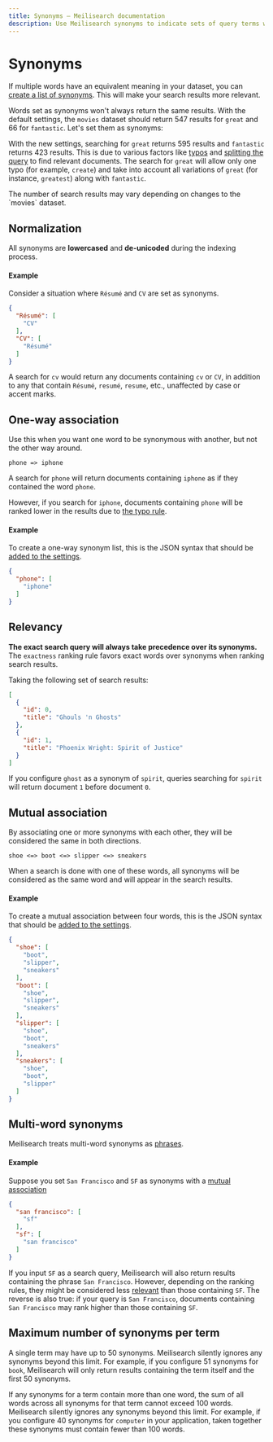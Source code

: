 ```yaml
---
title: Synonyms — Meilisearch documentation
description: Use Meilisearch synonyms to indicate sets of query terms which should be considered equivalent during search.
---
```


# Synonyms

If multiple words have an equivalent meaning in your dataset, you can [create a list of synonyms](/reference/api/settings#update-synonyms). This will make your search results more relevant.

Words set as synonyms won't always return the same results. With the default settings, the `movies` dataset should return 547 results for `great` and 66 for `fantastic`. Let's set them as synonyms:

<CodeSamples id="synonyms_guide_1" />

With the new settings, searching for `great` returns 595 results and `fantastic` returns 423 results. This is due to various factors like [typos](/learn/configuration/typo_tolerance#minwordsizefortypos) and [splitting the query](/learn/advanced/concat#split-queries) to find relevant documents. The search for `great` will allow only one typo (for example, `create`) and take into account all variations of `great` (for instance, `greatest`) along with `fantastic`.

<Capsule intent="warning">
The number of search results may vary depending on changes to the `movies` dataset.
</Capsule>

## Normalization

All synonyms are **lowercased** and **de-unicoded** during the indexing process.

#### Example

Consider a situation where `Résumé` and `CV` are set as synonyms.

```json
{
  "Résumé": [
    "CV"
  ],
  "CV": [
    "Résumé"
  ]
}
```

A search for `cv` would return any documents containing `cv` or `CV`, in addition to any that contain `Résumé`, `resumé`, `resume`, etc., unaffected by case or accent marks.

## One-way association

Use this when you want one word to be synonymous with another, but not the other way around.

```
phone => iphone
```

A search for `phone` will return documents containing `iphone` as if they contained the word `phone`.

However, if you search for `iphone`, documents containing `phone` will be ranked lower in the results due to [the typo rule](/learn/core_concepts/relevancy#ranking-rules).

#### Example

To create a one-way synonym list, this is the JSON syntax that should be [added to the settings](/reference/api/settings#update-synonyms).

```json
{
  "phone": [
    "iphone"
  ]
}
```

## Relevancy

**The exact search query will always take precedence over its synonyms.** The `exactness` ranking rule favors exact words over synonyms when ranking search results.

Taking the following set of search results:

```json
[
  {
    "id": 0,
    "title": "Ghouls 'n Ghosts"
  },
  {
    "id": 1,
    "title": "Phoenix Wright: Spirit of Justice"
  }
]
```

If you configure `ghost` as a synonym of `spirit`, queries searching for `spirit` will return document `1` before document `0`.

## Mutual association

By associating one or more synonyms with each other, they will be considered the same in both directions.

```
shoe <=> boot <=> slipper <=> sneakers
```

When a search is done with one of these words, all synonyms will be considered as the same word and will appear in the search results.

#### Example

To create a mutual association between four words, this is the JSON syntax that should be [added to the settings](/reference/api/settings#update-synonyms).

```json
{
  "shoe": [
    "boot",
    "slipper",
    "sneakers"
  ],
  "boot": [
    "shoe",
    "slipper",
    "sneakers"
  ],
  "slipper": [
    "shoe",
    "boot",
    "sneakers"
  ],
  "sneakers": [
    "shoe",
    "boot",
    "slipper"
  ]
}
```

## Multi-word synonyms

Meilisearch treats multi-word synonyms as [phrases](/reference/api/search#phrase-search).

#### Example

Suppose you set `San Francisco` and `SF` as synonyms with a [mutual association](#mutual-association)

```json
{
  "san francisco": [
    "sf"
  ],
  "sf": [
    "san francisco"
  ]
}
```

If you input `SF` as a search query, Meilisearch will also return results containing the phrase `San Francisco`. However, depending on the ranking rules, they might be considered less [relevant](/learn/core_concepts/relevancy) than those containing `SF`. The reverse is also true: if your query is `San Francisco`, documents containing `San Francisco` may rank higher than those containing `SF`.

## Maximum number of synonyms per term

A single term may have up to 50 synonyms. Meilisearch silently ignores any synonyms beyond this limit. For example, if you configure 51 synonyms for `book`, Meilisearch will only return results containing the term itself and the first 50 synonyms.

If any synonyms for a term contain more than one word, the sum of all words across all synonyms for that term cannot exceed 100 words. Meilisearch silently ignores any synonyms beyond this limit. For example, if you configure 40 synonyms for `computer` in your application, taken together these synonyms must contain fewer than 100 words.
